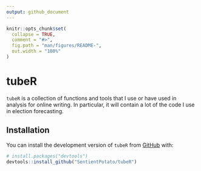 ```yaml
---
output: github_document
---
```


<!-- README.md is generated from README.Rmd. Please edit that file -->

```r
knitr::opts_chunk$set(
  collapse = TRUE,
  comment = "#>",
  fig.path = "man/figures/README-",
  out.width = "100%"
)
```

# tubeR

<!-- badges: start -->
<!-- badges: end -->

`tubeR` is a collection of functions and tools that I use or have used in analysis for online writing.
In particular, it will contain a lot of the code I use in election forecasting.

## Installation

You can install the development version of `tubeR` from [GitHub](https://github.com/) with:

``` r
# install.packages("devtools")
devtools::install_github("SentientPotato/tubeR")
```
